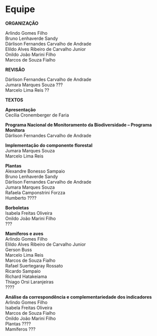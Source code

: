 
# Equipe {#equipe .unnumbered}  

**ORGANIZAÇÃO** 

Arlindo Gomes Filho  
Bruno Lenhaverde Sandy  
Dárlison Fernandes Carvalho de Andrade  
Elildo Alves Ribeiro de Carvalho Junior  
Onildo João Marini Filho  
Marcos de Souza Fialho  

**REVISÃO** 

Dárlison Fernandes Carvalho de Andrade  
Jumara Marques Souza ???  
Marcelo Lima Reis ??  


**TEXTOS**  


**Apresentação**  
Cecília Cronemberger de Faria  


**Programa Nacional de Monitoramento da Biodiversidade – Programa Monitora**  
Dárlison Fernandes Carvalho de Andrade  


 **Implementação do componente florestal**  
Jumara Marques Souza  
Marcelo Lima Reis  


**Plantas**  
Alexandre Bonesso Sampaio  
Bruno Lenhaverde Sandy  
Dárlison Fernandes Carvalho de Andrade  
Jumara Marques Souza  
Rafaela Camponstrini Forzza  
Humberto ????  

 
**Borboletas**  
Isabela Freitas Oliveira  
Onildo João Marini Filho  
???  


**Mamíferos e aves**  
Arlindo Gomes Filho  
Elildo Alves Ribeiro de Carvalho Junior  
Gerson Buss  
Marcelo Lima Reis  
Marcos de Souza Fialho  
Rafael Suertegaray Rossato  
Ricardo Sampaio  
Richard Hatakeiama  
Thiago Orsi Laranjeiras  
????  


**Análise da correspondência e complementariedade dos indicadores**  
Arlindo Gomes Filho  
Isabela Freitas Oliveira  
Marcos de Souza Fialho  
Onildo João Marini Filho  
Plantas ????  
Mamíferos ???  
